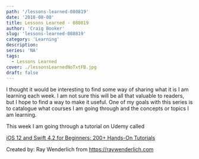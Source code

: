 ```yaml
---
path: '/lessons-learned-080819'
date: '2018-08-08'
title: Lessons Learned - 080819
author: 'Craig Booker'
slug: 'lessons-learned-080819'
category: 'Learning'
description:
series: 'NA'
tags:
  - Lessons Learned
cover: ./lessonsLearnedNoTxtFB.jpg
draft: false
---
```


I thought it would be interesting to find some way of sharing what it is I am learning each week. I am not sure this will be all that valuable to readers, but I hope to find a way to make it useful. One of my goals with this series is to catalogue what courses I am going through and the concepts or topics I am learning.

This week I am going through a tutorial on Udemy called

[iOS 12 and Swift 4.2 for Beginners: 200+ Hands-On Tutorials](https://www.udemy.com/share/100F3uAkUfeV1VQw==/?xref=E0AddVZRQnoLPUQvCz0GJFABTmM=)

Created by: Ray Wenderlich from https://raywenderlich.com
